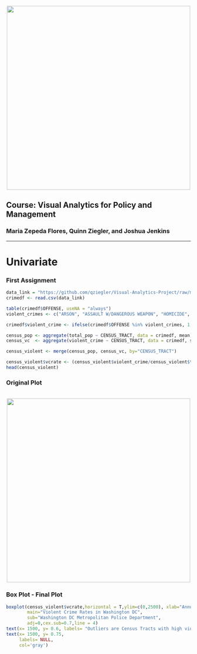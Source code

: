 
<br> 
<center><img src="http://i.imgur.com/sSaOozN.png" width="500"></center>


## Course: Visual Analytics for Policy and Management

### Maria Zepeda Flores, Quinn Ziegler, and Joshua Jenkins 

_____
<a id='part1'></a>

# Univariate
### First Assignment 

```r
data_link = "https://github.com/qziegler/Visual-Analytics-Project/raw/master/data/dc_crime_tract_demo.csv"
crimedf <- read.csv(data_link)
```

```r
table(crimedf$OFFENSE, useNA = "always")
violent_crimes <- c("ARSON", "ASSAULT W/DANGEROUS WEAPON", "HOMICIDE", "ROBBERY", "SEX ABUSE")

crimedf$violent_crime <- ifelse(crimedf$OFFENSE %in% violent_crimes, 1, 0)

census_pop <- aggregate(total_pop ~ CENSUS_TRACT, data = crimedf, mean)
census_vc  <- aggregate(violent_crime ~ CENSUS_TRACT, data = crimedf, sum)

census_violent <- merge(census_pop, census_vc, by="CENSUS_TRACT")

census_violent$vcrate <- (census_violent$violent_crime/census_violent$total_pop)*100000
head(census_violent)
```


### Original Plot

<br> 
<center><img src="https://i.imgur.com/JXObpmR.png" width="500"></center>

### Box Plot - Final Plot


```r
boxplot(census_violent$vcrate,horizontal = T,ylim=c(0,2500), xlab="Annual Violent Crime Rate by Census Tract", 
        main="Violent Crime Rates in Washington DC",
        sub="Washington DC Metropolitan Police Department",
        adj=0,cex.sub=0.7,line = 4)
text(x= 1500, y= 0.6, labels= "Outliers are Census Tracts with high violent crime rates",col='gray')
text(x= 1500, y= 0.75, 
     labels= NULL,
     col='gray')
```





